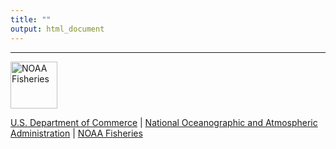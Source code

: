 ```yaml
---
title: ""
output: html_document
---
```


-----

<a href="https://www.fisheries.noaa.gov/"><img src="static/noaa-fisheries-rgb-2line-horizontal-small.png" height=75 alt="NOAA Fisheries" />

[U.S. Department of Commerce](https://www.commerce.gov/) | [National
Oceanographic and Atmospheric Administration](https://www.noaa.gov) |
[NOAA Fisheries](https://www.fisheries.noaa.gov/)
